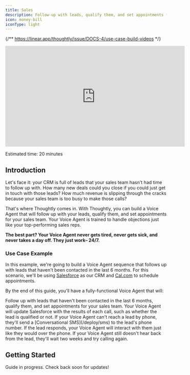 ```yaml
---
title: Sales
description: Follow-up with leads, qualify them, and set appointments for your sales team
icon: money-bill
iconType: light
---
```


{/** https://linear.app/thoughtly/issue/DOCS-4/use-case-build-videos */}

<Frame caption="Building a Customer Service Voice Agent">
    <iframe
        width="560"
        height="315"
        src="https://www.youtube.com/embed/KzHVSHHe8ss"
        title="YouTube video player"
        frameborder="0"
        allow="accelerometer; autoplay; clipboard-write; encrypted-media; gyroscope; picture-in-picture"
        allowfullscreen
        style={{ borderRadius: 10 }}
    ></iframe>
</Frame>

<Icon icon="clock" iconType="light" /> Estimated time: 20 minutes

## Introduction

Let's face it: your CRM is full of leads that your sales team hasn't had time to follow up with. How many new deals could you close if you could just get in touch with those leads? How much revenue is slipping through the cracks because your sales team is too busy to make those calls?

That's where Thoughtly comes in. With Thoughtly, you can build a Voice Agent that will follow up with your leads, qualify them, and set appointments for your sales team. Your Voice Agent is trained to handle objections just like your top-performing sales reps.

**The best part? Your Voice Agent never gets tired, never gets sick, and never takes a day off. They just work– 24/7.**


<ColdCallingWarning/>

### Use Case Example

In this example, we're going to build a Voice Agent sequence that follows up with leads that haven't been contacted in the last 6 months. For this scenario, we'll be using [Salesforce](/integrations/crm/salesforce) as our CRM and [Cal.com](/integrations/scheduling/cal-com) to schedule appointments.

By the end of this guide, you'll have a fully-functional Voice Agent that will:

<Steps>
	<Step title="Call old leads">
		Follow up with leads that haven't been contacted in the last 6 months, qualify them, and set appointments for your sales team. Your Voice Agent will update Salesforce with the results of each call, such as whether the lead is qualified or not.
	</Step>
	<Step title="If no answer, send a text">
		If your Voice Agent can't reach a lead by phone, they'll send a [Conversational SMS](/deploy/sms) to the lead's phone number. If the lead responds, your Voice Agent will interact with them just like they would over the phone.
	</Step>
	<Step title="Wait two weeks, then call again">
		If your Voice Agent still doesn't hear back from the lead, they'll wait two weeks and try calling again.
	</Step>
</Steps>

## Getting Started

<Info>Guide in progress. Check back soon for updates!</Info>
